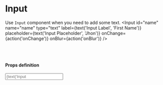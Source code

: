
<Meta title="Input" component={Input} />

# Input

Use `Input` component when you need to add some text.
<Preview>
  <Story name="input">
    <Input
      id="name"
      name="name"
      type="text"
      label={text('Input Label', 'First Name')}
      placeholder={text('Input Placeholder', 'Jhon')}
      onChange={action('onChange')}
      onBlur={action('onBlur')}
    />
  </Story>
</Preview>

<br /><br />

#### Props definition

<Props of={Input} />

<Preview>
  <Story name="with validation">
    <Input
      required
      id="name"
      name="name"
      type="text"
      error="This field is required."
      label={text('Input Label', 'First Name')}
      placeholder={text('Input Placeholder', 'Jhon')}
      onChange={action('onChange')}
      onBlur={action('onBlur')}
    />
  </Story>
</Preview>

